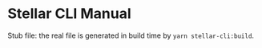 # Stellar CLI Manual

Stub file: the real file is generated in build time by `yarn stellar-cli:build`.
